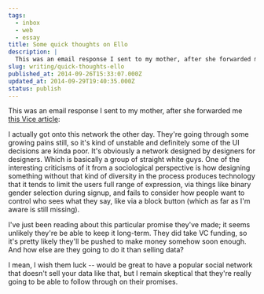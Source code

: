 ```yaml
---
tags:
  - inbox
  - web
  - essay
title: Some quick thoughts on Ello
description: |
  This was an email response I sent to my mother, after she forwarded me this Vice article: I actually got onto this network the other day. They’re going through some growing pains still, so it’s kind of unstable and definitely some of the UI decisions are kinda poor. It’s obviously a network designed by designers \[…]
slug: writing/quick-thoughts-ello
published_at: 2014-09-26T15:33:07.000Z
updated_at: 2014-09-29T19:40:35.000Z
status: publish
---
```

This was an email response I sent to my mother, after she forwarded me [this Vice article](http://motherboard.vice.com/read/hello-ello-can-we-trust-you):

I actually got onto this network the other day. They're going through some growing pains still, so it's kind of unstable and definitely some of the UI decisions are kinda poor. It's obviously a network designed by designers for designers. Which is basically a group of straight white guys. One of the interesting criticisms of it from a sociological perspective is how designing something without that kind of diversity in the process produces technology that it tends to limit the users full range of expression, via things like binary gender selection during signup, and fails to consider how people want to control who sees what they say, like via a block button (which as far as I'm aware is still missing).

I've just been reading about this particular promise they've made; it seems unlikely they're be able to keep it long-term. They did take VC funding, so it's pretty likely they'll be pushed to make money somehow soon enough. And how else are they going to do it than selling data?

I mean, I wish them luck -- would be great to have a popular social network that doesn't sell your data like that, but I remain skeptical that they're really going to be able to follow through on their promises.
